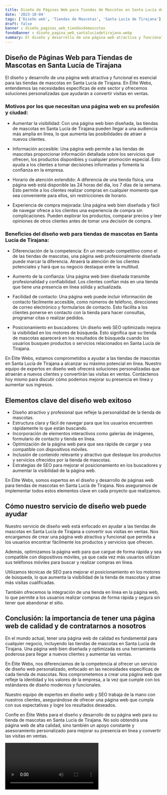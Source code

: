 ```yaml
---
title: Diseño de Páginas Web para Tiendas de Mascotas en Santa Lucía de Tirajana
date: '2023-10-04'
tags: ['Diseño web', 'Tiendas de Mascotas', 'Santa Lucía de Tirajana']
draft: false
banner : diseño_paginas_web_tiendasdemascotas
fondoBanner : diseño_pagina_web_santalucíadetirajana.webp
summary: El diseño y desarrollo de una página web atractiva y funcional es esencial para las tiendas de mascotas en Santa Lucía de Tirajana. En Élite Webs, entendemos las necesidades específicas de este sector y ofrecemos soluciones personalizadas que ayudarán a convertir visitas en ventas.
---
```


## Diseño de Páginas Web para Tiendas de Mascotas en Santa Lucía de Tirajana

El diseño y desarrollo de una página web atractiva y funcional es esencial para las tiendas de mascotas en Santa Lucía de Tirajana. En Élite Webs, entendemos las necesidades específicas de este sector y ofrecemos soluciones personalizadas que ayudarán a convertir visitas en ventas.

### Motivos por los que necesitan una página web en su profesión y ciudad:

- Aumentar la visibilidad: Con una página web bien diseñada, las tiendas de mascotas en Santa Lucía de Tirajana pueden llegar a una audiencia más amplia en línea, lo que aumenta las posibilidades de atraer a nuevos clientes.

- Información accesible: Una página web permite a las tiendas de mascotas proporcionar información detallada sobre los servicios que ofrecen, los productos disponibles y cualquier promoción especial. Esto ayuda a los clientes a tomar decisiones informadas y fomenta la confianza en la empresa.

- Horario de atención extendido: A diferencia de una tienda física, una página web está disponible las 24 horas del día, los 7 días de la semana. Esto permite a los clientes realizar compras en cualquier momento que sea conveniente para ellos, sin restricciones de horario.

- Experiencia de compra mejorada: Una página web bien diseñada y fácil de navegar ofrece a los clientes una experiencia de compra sin complicaciones. Pueden explorar los productos, comparar precios y leer opiniones de otros clientes antes de tomar una decisión de compra.

### Beneficios del diseño web para tiendas de mascotas en Santa Lucía de Tirajana:

- Diferenciación de la competencia: En un mercado competitivo como el de las tiendas de mascotas, una página web profesionalmente diseñada puede marcar la diferencia. Atraerá la atención de los clientes potenciales y hará que su negocio destaque entre la multitud.

- Aumento de la confianza: Una página web bien diseñada transmite profesionalidad y confiabilidad. Los clientes confían más en una tienda que tiene una presencia en línea sólida y actualizada.

- Facilidad de contacto: Una página web puede incluir información de contacto fácilmente accesible, como números de teléfono, direcciones de correo electrónico y formularios de contacto. Esto facilita a los clientes ponerse en contacto con la tienda para hacer consultas, programar citas o realizar pedidos.

- Posicionamiento en buscadores: Un diseño web SEO optimizado mejora la visibilidad en los motores de búsqueda. Esto significa que su tienda de mascotas aparecerá en los resultados de búsqueda cuando los usuarios busquen productos o servicios relacionados en Santa Lucía de Tirajana.

En Élite Webs, estamos comprometidos a ayudar a las tiendas de mascotas en Santa Lucía de Tirajana a alcanzar su máximo potencial en línea. Nuestro equipo de expertos en diseño web ofrecerá soluciones personalizadas que atraerán a nuevos clientes y convertirán las visitas en ventas. Contáctenos hoy mismo para discutir cómo podemos mejorar su presencia en línea y aumentar sus ingresos.

<GifSeo />

<Cta />

## Elementos clave del diseño web exitoso

- Diseño atractivo y profesional que refleje la personalidad de la tienda de mascotas.
- Estructura clara y fácil de navegar para que los usuarios encuentren rápidamente lo que están buscando.
- Incorporación de elementos interactivos como galerías de imágenes, formulario de contacto y tienda en línea.
- Optimización de la página web para que sea rápida de cargar y sea compatible con dispositivos móviles.
- Inclusión de contenido relevante y atractivo que destaque los productos y servicios ofrecidos por la tienda de mascotas.
- Estrategias de SEO para mejorar el posicionamiento en los buscadores y aumentar la visibilidad de la página web.

En Élite Webs, somos expertos en el diseño y desarrollo de páginas web para tiendas de mascotas en Santa Lucía de Tirajana. Nos aseguramos de implementar todos estos elementos clave en cada proyecto que realizamos.

## Cómo nuestro servicio de diseño web puede ayudar

Nuestro servicio de diseño web está enfocado en ayudar a las tiendas de mascotas en Santa Lucía de Tirajana a convertir sus visitas en ventas. Nos encargamos de crear una página web atractiva y funcional que permita a los usuarios encontrar fácilmente los productos y servicios que ofrecen.

Además, optimizamos la página web para que cargue de forma rápida y sea compatible con dispositivos móviles, ya que cada vez más usuarios utilizan sus teléfonos móviles para buscar y realizar compras en línea.

Utilizamos técnicas de SEO para mejorar el posicionamiento en los motores de búsqueda, lo que aumenta la visibilidad de la tienda de mascotas y atrae más visitas cualificadas.

También ofrecemos la integración de una tienda en línea en la página web, lo que permite a los usuarios realizar compras de forma rápida y segura sin tener que abandonar el sitio.

## Conclusión: la importancia de tener una página web de calidad y de contratarnos a nosotros

En el mundo actual, tener una página web de calidad es fundamental para cualquier negocio, incluyendo las tiendas de mascotas en Santa Lucía de Tirajana. Una página web bien diseñada y optimizada es una herramienta poderosa para llegar a nuevos clientes y aumentar las ventas.

En Élite Webs, nos diferenciamos de la competencia al ofrecer un servicio de diseño web personalizado, enfocado en las necesidades específicas de cada tienda de mascotas. Nos comprometemos a crear una página web que refleje la identidad y los valores de la empresa, a la vez que cumple con los estándares de diseño modernos y funcionales.

Nuestro equipo de expertos en diseño web y SEO trabaja de la mano con nuestros clientes, asegurándose de ofrecer una página web que cumpla con sus expectativas y logre los resultados deseados.

Confíe en Élite Webs para el diseño y desarrollo de su página web para su tienda de mascotas en Santa Lucía de Tirajana. No solo obtendrá una página web de alta calidad, sino también un apoyo constante y asesoramiento personalizado para mejorar su presencia en línea y convertir las visitas en ventas.

<Video />

<CtaBot job='Tiendas de Mascotas' city='Santa Lucía de Tirajana'/>

<Gmaps query='Santa Lucía de Tirajana+españa+maps' />
